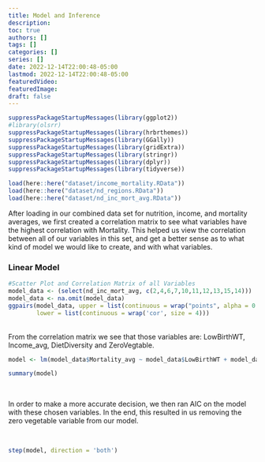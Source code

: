 ```yaml
---
title: Model and Inference
description:
toc: true
authors: []
tags: []
categories: []
series: []
date: 2022-12-14T22:00:48-05:00
lastmod: 2022-12-14T22:00:48-05:00
featuredVideo:
featuredImage: 
draft: false
---
```



```r
suppressPackageStartupMessages(library(ggplot2)) 
#library(olsrr)
suppressPackageStartupMessages(library(hrbrthemes))
suppressPackageStartupMessages(library(GGally))
suppressPackageStartupMessages(library(gridExtra))
suppressPackageStartupMessages(library(stringr))
suppressPackageStartupMessages(library(dplyr))
suppressPackageStartupMessages(library(tidyverse))

load(here::here("dataset/income_mortality.RData"))
load(here::here("dataset/nd_regions.RData"))
load(here::here("dataset/nd_inc_mort_avg.RData"))

```



After loading in our combined data set for nutrition, income, and mortality averages, we first created a correlation matrix to see what variables have the highest correlation with Mortality. This helped us view the correlation between all of our variables in this set, and get a better sense as to what kind of model we would like to create, and with what variables. 



### Linear Model 

```r
#Scatter Plot and Correlation Matrix of all Variables
model_data <- (select(nd_inc_mort_avg, c(2,4,6,7,10,11,12,13,15,14)))
model_data <- na.omit(model_data)
ggpairs(model_data, upper = list(continuous = wrap("points", alpha = 0.3, size=0.1)),
        lower = list(continuous = wrap('cor', size = 4)))
```

<br>
From the correlation matrix we see that those variables are: LowBirthWT, Income_avg, DietDiversity and ZeroVegtable.
<br>

```r
model <- lm(model_data$Mortality_avg ~ model_data$LowBirthWT + model_data$DietDiversity + model_data$ZeroVegtable + model_data$MinAcceptDiet + model_data$MinMealFreq)

summary(model)
```

<br>

In order to make a more accurate decision, we then ran AIC on the model with these chosen variables. In the end, this resulted in us removing the zero vegetable variable from our model. 

<br>
```r
step(model, direction = 'both')
```



















 
